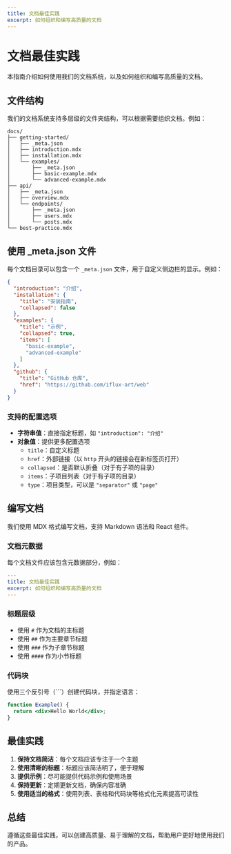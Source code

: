```yaml
---
title: 文档最佳实践
excerpt: 如何组织和编写高质量的文档
---
```


# 文档最佳实践

本指南介绍如何使用我们的文档系统，以及如何组织和编写高质量的文档。

## 文件结构

我们的文档系统支持多层级的文件夹结构，可以根据需要组织文档。例如：

```
docs/
├── getting-started/
│   ├── _meta.json
│   ├── introduction.mdx
│   ├── installation.mdx
│   └── examples/
│       ├── _meta.json
│       ├── basic-example.mdx
│       └── advanced-example.mdx
├── api/
│   ├── _meta.json
│   ├── overview.mdx
│   └── endpoints/
│       ├── _meta.json
│       ├── users.mdx
│       └── posts.mdx
└── best-practice.mdx
```

## 使用 _meta.json 文件

每个文档目录可以包含一个 `_meta.json` 文件，用于自定义侧边栏的显示。例如：

```json
{
  "introduction": "介绍",
  "installation": {
    "title": "安装指南",
    "collapsed": false
  },
  "examples": {
    "title": "示例",
    "collapsed": true,
    "items": [
      "basic-example",
      "advanced-example"
    ]
  },
  "github": {
    "title": "GitHub 仓库",
    "href": "https://github.com/iflux-art/web"
  }
}
```

### 支持的配置选项

- **字符串值**：直接指定标题，如 `"introduction": "介绍"`
- **对象值**：提供更多配置选项
  - `title`：自定义标题
  - `href`：外部链接（以 `http` 开头的链接会在新标签页打开）
  - `collapsed`：是否默认折叠（对于有子项的目录）
  - `items`：子项目列表（对于有子项的目录）
  - `type`：项目类型，可以是 `"separator"` 或 `"page"`

## 编写文档

我们使用 MDX 格式编写文档，支持 Markdown 语法和 React 组件。

### 文档元数据

每个文档文件应该包含元数据部分，例如：

```yaml
---
title: 文档最佳实践
excerpt: 如何组织和编写高质量的文档
---
```

### 标题层级

- 使用 `#` 作为文档的主标题
- 使用 `##` 作为主要章节标题
- 使用 `###` 作为子章节标题
- 使用 `####` 作为小节标题

### 代码块

使用三个反引号（\`\`\`）创建代码块，并指定语言：

```jsx
function Example() {
  return <div>Hello World</div>;
}
```

## 最佳实践

1. **保持文档简洁**：每个文档应该专注于一个主题
2. **使用清晰的标题**：标题应该简洁明了，便于理解
3. **提供示例**：尽可能提供代码示例和使用场景
4. **保持更新**：定期更新文档，确保内容准确
5. **使用适当的格式**：使用列表、表格和代码块等格式化元素提高可读性

## 总结

遵循这些最佳实践，可以创建高质量、易于理解的文档，帮助用户更好地使用我们的产品。
